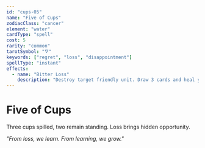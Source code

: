 ```yaml
---
id: "cups-05"
name: "Five of Cups"
zodiacClass: "cancer"
element: "water"
cardType: "spell"
cost: 5
rarity: "common"
tarotSymbol: "🜄"
keywords: ["regret", "loss", "disappointment"]
spellType: "instant"
effects:
  - name: "Bitter Loss"
    description: "Destroy target friendly unit. Draw 3 cards and heal your hero for 5"
---
```


# Five of Cups

Three cups spilled, two remain standing. Loss brings hidden opportunity.

*"From loss, we learn. From learning, we grow."*